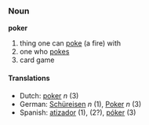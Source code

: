 ===Noun===
'''poker'''

# thing one can [[poke]] (a fire) with
# one who [[pokes]]
# card game

====Translations====
*Dutch: [[poker]] ''n'' (3)
*German: [[Schüreisen]] ''n'' (1), [[Poker]] ''n'' (3)
*Spanish: [[atizador]] (1), (2?), [[póker]] (3)